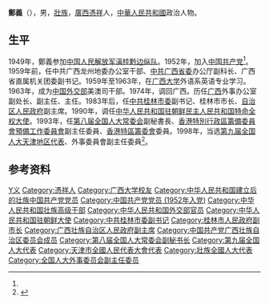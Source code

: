{{Otheruses|other=名为郑义的其他人物|郑义}}

'''鄭義'''（{{bd|1936年|6月||catIdx=Zheng郑}}），男，[[壯族|壯族]]，[[廣西省_(中華民國)|廣西]][[憑祥|憑祥]]人，[[中華人民共和國|中華人民共和國]]政治人物。

== 生平 ==
1949年，鄭義参加[[中国人民解放军滇桂黔边纵队|中国人民解放军滇桂黔边纵队]]。1952年，加入[[中国共产党|中国共产党]]<ref name="a1"/>。1959年前，任中共广西龙州地委办公室干部、[[中共广西省委|中共广西省委]]办公厅副科长、广西省直属机关团委副书记。1959年至1963年，在[[广西大学|广西大学]]外语系英语专业学习。1963年，成为[[中华人民共和国外交部|中国外交部]]美澳司干部。1974年，调回广西。历任[[广西壮族自治区革命委员会|广西]]外事办公室副处长、副主任、主任。1983年后，任[[中共桂林市委|中共桂林市委]]副书记、桂林市市长、[[广西壮族自治区人民政府|自治区人民政府]]副主席。1990年，调任[[中华人民共和国驻朝鲜大使|中华人民共和国驻朝鲜民主人民共和国特命全权大使]]。1993年，任[[第八届全国人大常委会|第八届全国人大常委会]]副秘書長、[[香港特別行政區籌備委員會預備工作委員會|香港特別行政區籌備委員會預備工作委員會]]副主任委員、[[香港特別行政區籌備委員會|香港特區籌委會]]委員。1998年，当选[[第九届全国人大代表|第九届全国人大天津地区代表]]、外事委員會副主任委員<ref name="a1">{{Cite web |url=http://kp.china-embassy.org/chn/dshd/lrds/lrdsjl/t288607.htm |title=郑义简历 |accessdate=2019-12-12 |author= |date=2018-07-02 |work= |publisher=中国驻朝鲜大使馆网站 |language=Zh-hans |archive-date=2019-12-12 |archive-url=https://web.archive.org/web/20191212111705/http://kp.china-embassy.org/chn/dshd/lrds/lrdsjl/t288607.htm |dead-url=no }}</ref>。

== 参考资料 ==
{{Reflist|25em}}

{{start box}}
{{s-dip}}
{{s-before|[[温业湛|温业湛]]}}
{{s-title|[[中华人民共和国驻朝鲜大使列表|中华人民共和国驻朝鲜大使]]|1990年－1993年}}
{{s-after|[[乔宗淮|乔宗淮]]}}
{{end box}}

{{Authority control}}
{{DEFAULTSORT:Zheng郑}}
[[Category:郑姓|Y义]]
[[Category:憑祥人|Category:憑祥人]]
[[Category:广西大学校友|Category:广西大学校友]]
[[Category:中华人民共和国建立后的壮族中国共产党党员|Category:中华人民共和国建立后的壮族中国共产党党员]]
[[Category:中国共产党党员_(1952年入党)|Category:中国共产党党员 (1952年入党)]]
[[Category:中华人民共和国壮族高级干部|Category:中华人民共和国壮族高级干部]]
[[Category:中华人民共和国外交部官员|Category:中华人民共和国外交部官员]]
[[Category:中华人民共和国驻朝鲜大使|Category:中华人民共和国驻朝鲜大使]]
[[Category:中共桂林市委副书记|Category:中共桂林市委副书记]]
[[Category:桂林市人民政府副市长|Category:桂林市人民政府副市长]]
[[Category:广西壮族自治区人民政府副主席|Category:广西壮族自治区人民政府副主席]]
[[Category:中国共产党广西壮族自治区委员会成员|Category:中国共产党广西壮族自治区委员会成员]]
[[Category:第八届全国人大常委会副秘书长|Category:第八届全国人大常委会副秘书长]]
[[Category:第九届全国人大代表|Category:第九届全国人大代表]]
[[Category:天津市全國人民代表大會代表|Category:天津市全國人民代表大會代表]]
[[Category:壯族全國人大代表|Category:壯族全國人大代表]]
[[Category:全国人大外事委员会副主任委员|Category:全国人大外事委员会副主任委员]]

{{中华人民共和国官员小作品}}